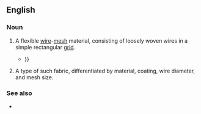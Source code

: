 ==English==

===Noun===
{{en-noun|~}}

# {{lb|en|uncountable}} A flexible [[wire]]-[[mesh]] material, consisting of loosely woven wires in a simple rectangular [[grid]].
#* {{quote-text|year=1997|author=Sara Jane Von Trapp|title=Landscaping from the Ground Up|page=84|passage='''Hardware cloth''' is a sturdy, thick wire mesh that comes plain or coated {{...}}}}
# {{lb|en|countable}} A type of such fabric, differentiated by material, coating, wire diameter, and mesh size.

===See also===
* {{l|en|chicken wire}}